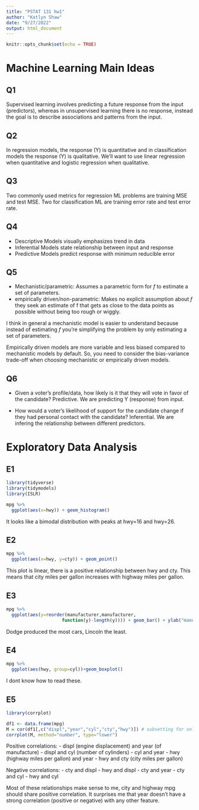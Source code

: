 ```yaml
---
title: "PSTAT 131 hw1"
author: "Katlyn Shaw"
date: "9/27/2022"
output: html_document
---
```


```r
knitr::opts_chunk$set(echo = TRUE)
```

# Machine Learning Main Ideas

## Q1

Supervised learning involves predicting a future response from the input (predictors), whereas in unsupervised learning there is no response, instead the goal is to describe associations and patterns from the input.

## Q2

In regression models, the response (Y) is quantitative and in classification models the response (Y) is qualitative. We'll want to use linear regression when quantitative and logistic regression when qualitative.

## Q3

Two commonly used metrics for regression ML problems are training MSE and test MSE. Two for classification ML are training error rate and test error rate.

## Q4

- Descriptive Models visually emphasizes trend in data
- Inferential Models state relationship between input and response
- Predictive Models predict response with minimum reducible error

## Q5

- Mechanistic/parametric: Assumes a parametric form for $f$ to estimate a set of parameters.
- empirically driven/non-parametric: Makes no explicit assumption about $f$ they seek an estimate of f that gets as close to the data points as possible without being too rough or wiggly.

I think in general a mechanistic model is easier to understand because instead of estimating $f$ you're simplifying the problem by only estimating a set of parameters.

Empirically driven models are more variable and less biased compared to mechanistic models by default. So, you need to consider the bias-variance trade-off when choosing mechanistic or empirically driven models.

## Q6

- Given a voter’s profile/data, how likely is it that they will vote in favor of the candidate?
Predictive. We are predicting Y (response) from input.

- How would a voter’s likelihood of support for the candidate change if they had personal contact with the candidate?
Inferential. We are infering the relationship between different predictors.

# Exploratory Data Analysis

## E1

```r
library(tidyverse)
library(tidymodels)
library(ISLR)
```

```r
mpg %>%
  ggplot(aes(x=hwy)) + geom_histogram()

```
It looks like a bimodal distribution with peaks at hwy=16 and hwy=26.

## E2

```r
mpg %>%
  ggplot(aes(x=hwy, y=cty)) + geom_point()
```
This plot is linear, there is a positive relationship between hwy and cty. This means that city miles per gallon increases with highway miles per gallon. 

## E3

```r
mpg %>%
  ggplot(aes(y=reorder(manufacturer,manufacturer,
                     function(y)-length(y)))) + geom_bar() + ylab("manufacturer")

```
Dodge produced the most cars, Lincoln the least.

## E4

```r
mpg %>%
  ggplot(aes(hwy, group=cyl))+geom_boxplot()
```
I dont know how to read these.

## E5

```r
library(corrplot)
```

```r
df1 <- data.frame(mpg)
M = cor(df1[,c("displ","year","cyl","cty","hwy")]) # subsetting for only numeric values
corrplot(M, method="number", type="lower")
```

Positive correlations: 
- displ (engine displacement) and year (of manufacture)
- displ and cyl (number of cylinders)
- cyl and year
- hwy (highway miles per gallon) and year
- hwy and cty (city miles per gallon)

Negative correlations:
- cty and displ
- hwy and displ
- cty and year
- cty and cyl
- hwy and cyl

Most of these relationships make sense to me, city and highway mpg should share positive correlation. It surprises me that year doesn't have a strong correlation (positive or negative) with any other feature. 